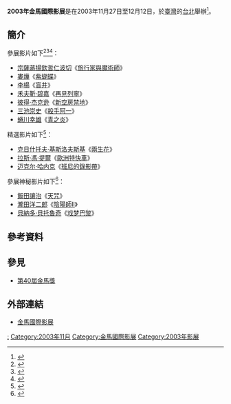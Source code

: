 {{Refimprove|time=2016-03-08T22:03:20+00:00}} 
{{Infobox film festival
| name           = 2003年金馬國際影展
| logo           = 
| logo_alt       =
| logo_size      = 
| image  =
| image_alt      =
| image_size     = 
| caption        = 2003年[[金馬影展|金馬影展]]主視覺海報
| opening        = 《[[不散|不散]]》<ref>{{cite news|title=蔡明亮新片"不散" 獲選金馬影展開幕片|url=http://www.epochtimes.com/b5/3/8/22/n363492.htm|accessdate=2016-03-09|date=2003-08-22|archive-date=2016-03-11|archive-url=https://web.archive.org/web/20160311015853/http://www.epochtimes.com/b5/3/8/22/n363492.htm|dead-url=no}}</ref><BR/>《[[胭脂淚|胭脂淚]]》<ref>{{cite news|title=艾許娃雅雷為金馬開幕|url=http://ent.appledaily.com.tw/enews/article/entertainment/20031127/525187|accessdate=2016-03-11|date=2003-11-27|archive-date=2016-03-11|archive-url=https://web.archive.org/web/20160311022546/http://ent.appledaily.com.tw/enews/article/entertainment/20031127/525187|dead-url=yes}}</ref>
| closing        = 
| location       = {{ROC}}[[台北|台北]]
| founded        = 1980年
| awardsreceived = 
| awards         = 
| films          = 
| directors      = 
| producers      = 
| writers        = 
| starring       = 
| host           = [[臺北金馬影展執行委員會|臺北金馬影展執行委員會]]
| number         = 
| date           = 2003年11月27日至12月12日
| language       = [[汉语|汉语]]、[[英语|英语]]
| website        = 
| chronology     = 
| preceded_by    = [[2002年金馬國際影展|2002年金馬國際影展]]
| followed_by    = [[2004年金馬國際影展|2004年金馬國際影展]]
}}
'''2003年金馬國際影展'''是在2003年11月27日至12月12日，於[[臺灣|臺灣]]的[[台北|台北]]舉辦<ref>{{cite news|title=2003台北金馬國際影展開幕|url=http://news.tvbs.com.tw/old-news.html?nid=392541|accessdate=2016-03-09|date=2003-11-27}}</ref>。

== 簡介 ==
參展影片如下<ref>{{cite news|title=金馬國際影展27日開幕 各國嘉賓雲集|url=http://www.epochtimes.com/b5/3/11/22/n416031.htm|accessdate=2016-03-09|date=2003-11-22|archive-date=2016-03-11|archive-url=https://web.archive.org/web/20160311011931/http://www.epochtimes.com/b5/3/11/22/n416031.htm|dead-url=no}}</ref><ref>{{cite news|title=《魔戒》導演曾搞嘔吐片|url=http://ent.appledaily.com.tw/enews/article/entertainment/20031124/518746|accessdate=2016-03-11|date=2003-11-24|archive-date=2016-03-11|archive-url=https://web.archive.org/web/20160311030857/http://ent.appledaily.com.tw/enews/article/entertainment/20031124/518746|dead-url=yes}}</ref><ref>{{cite news|title=全智賢金馬影展搞鬼|url=http://ent.appledaily.com.tw/enews/article/entertainment/20031006/403907|accessdate=2016-03-11|date=2003-10-06|archive-date=2016-03-11|archive-url=https://web.archive.org/web/20160311030854/http://ent.appledaily.com.tw/enews/article/entertainment/20031006/403907|dead-url=yes}}</ref>：
* [[宗薩蔣揚欽哲仁波切|宗薩蔣揚欽哲仁波切]]《[[旅行家與魔術師|旅行家與魔術師]]》
* [[婁燁|婁燁]]《[[紫蝴蝶|紫蝴蝶]]》
* [[李杨_(导演)|李楊]]《[[盲井|盲井]]》
* [[禾夫靳·碧嘉|禾夫靳·碧嘉]]《[[再見列寧|再見列寧]]》
* [[彼得·杰克逊|彼得·杰克逊]]《[[新空房禁地|新空房禁地]]》
* [[三池崇史|三池崇史]]《[[殺手阿一_(電影)|殺手阿一]]》
* [[蜷川幸雄|蜷川幸雄]]《[[青之炎|青之炎]]》

精選影片如下<ref>{{cite news|title=金馬國際影展重溫佳片|url=http://ent.appledaily.com.tw/enews/article/entertainment/20031015/426205/|accessdate=2016-03-09|date=2003-10-15|archive-date=2016-03-11|archive-url=https://web.archive.org/web/20160311032922/http://ent.appledaily.com.tw/enews/article/entertainment/20031015/426205/|dead-url=yes}}</ref>：
* [[克日什托夫·基斯洛夫斯基|克日什托夫·基斯洛夫斯基]]《[[兩生花_(電影)|兩生花]]》
* [[拉斯·馮·提爾|拉斯·馮·提爾]]《[[歐洲特快車|歐洲特快車]]》
* [[迈克尔·哈内克|迈克尔·哈内克]]《[[班尼的錄影帶|班尼的錄影帶]]》

參展神秘影片如下<ref>{{cite news|title=《天咒》金馬影展搞神秘|url=http://ent.appledaily.com.tw/enews/article/entertainment/20031105/474553|accessdate=2016-03-09|date=2003-11-05|archive-date=2016-03-09|archive-url=https://web.archive.org/web/20160309092510/http://ent.appledaily.com.tw/enews/article/entertainment/20031105/474553|dead-url=yes}}</ref>：
* [[飯田讓治|飯田讓治]]《[[天咒|天咒]]》
* [[瀧田洋二郎|瀧田洋二郎]]《[[陰陽師Ⅱ|陰陽師Ⅱ]]》
* [[貝納多·貝托魯奇|貝納多·貝托魯奇]]《[[戏梦巴黎|戏梦巴黎]]》

==參考資料==
{{Reflist}}

==參見==
*[[第40屆金馬獎|第40屆金馬獎]]

== 外部連結 ==
* [http://www.goldenhorse.org.tw/film/about/overview/ 金馬國際影展]{{Wayback|url=http://www.goldenhorse.org.tw/film/about/overview/ |date=20170427234052 }}

{{金馬國際影展}}

[[Category:2003年臺灣電影|:]]
[[Category:2003年11月|Category:2003年11月]]
[[Category:金馬國際影展|Category:金馬國際影展]]
[[Category:2003年影展|Category:2003年影展]]